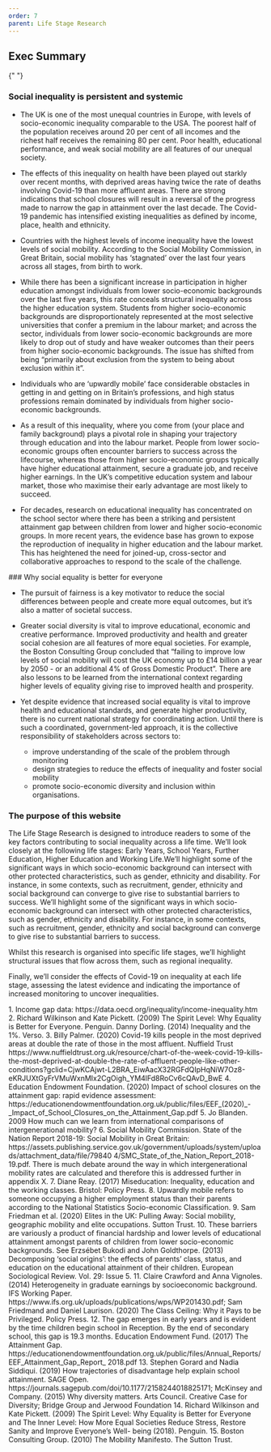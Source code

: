 ```yaml
---
order: 7
parent: Life Stage Research
---
```


<div>

## Exec Summary
</div>
<div>
  {"   "}
</div>
<div>

### Social inequality is persistent and systemic


* The UK is one of the most unequal countries in Europe, with levels of socio-economic
inequality comparable to the USA.<FootnoteLink text="1" /> The poorest half of the population receives around
20 per cent of all incomes and the richest half receives the remaining 80 per cent.<FootnoteLink text="2" />
Poor health, educational performance, and weak social mobility are all features of our
unequal society.

* The effects of this inequality on health have been played out starkly over recent
months, with deprived areas having twice the rate of deaths involving Covid-19 than
more affluent areas<FootnoteLink text="3" />. There are strong indications that school closures will result in a
reversal of the progress made to narrow the gap in attainment over the last decade<FootnoteLink text="4" />.
The Covid-19 pandemic has intensified existing inequalities as defined by income,
place, health and ethnicity.

* Countries with the highest levels of income inequality have the lowest levels of social
mobility.<FootnoteLink text="5" /> According to the Social Mobility Commission, in Great Britain, social mobility
has ‘stagnated’ over the last four years across all stages, from birth to work<FootnoteLink text="6" />.

* While there has been a significant increase in participation in higher education
amongst individuals from lower socio-economic backgrounds over the last five years,
this rate conceals structural inequality across the higher education system. Students
from higher socio-economic backgrounds are disproportionately represented at the
most selective universities that confer a premium in the labour market; and across the
sector, individuals from lower socio-economic backgrounds are more likely to drop out
of study and have weaker outcomes than their peers from higher socio-economic
backgrounds. The issue has shifted from being “primarily about exclusion from the
system to being about exclusion within it”<FootnoteLink text="7" />.

* Individuals who are ‘upwardly mobile’ face considerable obstacles in getting in and
getting on in Britain’s professions,<FootnoteLink text="8" /> and high status professions remain dominated by
individuals from higher socio-economic backgrounds<FootnoteLink text="9" />.

* As a result of this inequality, where you come from (your place and family background)
plays a pivotal role in shaping your trajectory through education and into the labour
market. People from lower socio-economic groups often encounter barriers to success
across the lifecourse,<FootnoteLink text="10" /> whereas those from higher socio-economic groups typically
have higher educational attainment, secure a graduate job, and receive higher
earnings.<FootnoteLink text="11" /> In the UK’s competitive education system and labour market, those who
maximise their early advantage are most likely to succeed.

* For decades, research on educational inequality has concentrated on the school
sector where there has been a striking and persistent attainment gap between
children from lower and higher socio-economic groups.<FootnoteLink text="12" />
In more recent years, the evidence base has grown to expose the reproduction of
inequality in higher education and the labour market. This has heightened the
need for joined-up, cross-sector and collaborative approaches to respond to the
scale of the challenge.
</div>
<div>
### Why social equality is better for everyone


* The pursuit of fairness is a key motivator to reduce the social differences between
people and create more equal outcomes, but it’s also a matter of societal success.

* Greater social diversity is vital to improve educational, economic and creative
performance. <FootnoteLink text="13" /> Improved productivity and health and greater social cohesion are all
features of more equal societies. <FootnoteLink text="14" /> For example, the Boston Consulting Group
concluded that “failing to improve low levels of social mobility will cost the UK
economy up to £14 billion a year by 2050 - or an additional 4% of Gross Domestic
Product”. <FootnoteLink text="15" /> There are also lessons to be learned from the international context
regarding higher levels of equality giving rise to improved health and prosperity.

* Yet despite evidence that increased social equality is vital to improve health and
educational standards, and generate higher productivity, there is no current national
strategy for coordinating action. Until there is such a coordinated, government-led
approach, it is the collective responsibility of stakeholders across sectors to:
  * improve understanding of the scale of the problem through monitoring
  * design strategies to reduce the effects of inequality and foster social mobility
  * promote socio-economic diversity and inclusion within organisations.

</div>
<div class="full-span">

### The purpose of this website


The Life Stage Research is designed to introduce readers to some of the key
factors contributing to social inequality across a life time. We’ll look closely
at the following life stages: Early Years, School Years, Further Education,
Higher Education and Working Life.We’ll highlight some of the significant ways
in which socio-economic background can intersect with other protected
characteristics, such as gender, ethnicity and disability. For instance, in some
contexts, such as recruitment, gender, ethnicity and social background can
converge to give rise to substantial barriers to success. We’ll highlight some
of the significant ways in which socio-economic background can intersect with
other protected characteristics, such as gender, ethnicity and disability. For
instance, in some contexts, such as recruitment, gender, ethnicity and social
background can converge to give rise to substantial barriers to success.

Whilst this research is organised into specific life stages, we’ll highlight
structural issues that flow across them, such as regional inequality.

Finally, we’ll consider the effects of Covid-19 on inequality at each life
stage, assessing the latest evidence and indicating the importance of increased
monitoring to uncover inequalities.

</div>

<Footnotes>
  1. Income gap data: https://data.oecd.org/inequality/income-inequality.htm
  2. Richard Wilkinson and Kate Pickett. (2009) The Spirit Level: Why Equality is Better for Everyone. Penguin. Danny Dorling. (2014) Inequality and the 1%. Verso.
  3. Billy Palmer. (2020) Covid-19 kills people in the most deprived areas at double the rate of those in the most affluent. Nuffield Trust https://www.nuffieldtrust.org.uk/resource/chart-of-the-week-covid-19-kills-the-most-deprived-at-double-the-rate-of-affluent-people-like-other-conditions?gclid=CjwKCAjwt-L2BRA_EiwAacX32RGFdQIpHqNiW7Oz8-eKRJUXtGyFrVMuWxnMIx2CgOigh_YM4lFd8RoCv6cQAvD_BwE
  4. Education Endowment Foundation. (2020) Impact of school closures on the attainment gap: rapid evidence assessment: https://educationendowmentfoundation.org.uk/public/files/EEF_(2020)_-_Impact_of_School_Closures_on_the_Attainment_Gap.pdf
  5. Jo Blanden. 2009 How much can we learn from international comparisons of intergenerational mobility?
  6. Social Mobility Commission. State of the Nation Report 2018-19: Social Mobility in Great Britain:
  https://assets.publishing.service.gov.uk/government/uploads/system/uploads/attachment_data/file/79840
  4/SMC_State_of_the_Nation_Report_2018-19.pdf. There is much debate around the way in which
  intergenerational mobility rates are calculated and therefore this is addressed further in appendix X.
  7. Diane Reay. (2017) Miseducation: Inequality, education and the working classes. Bristol: Policy Press.
  8. Upwardly mobile refers to someone occupying a higher employment status than their parents according
  to the National Statistics Socio-economic Classification.
  9. Sam Friedman et al. (2020) Elites in the UK: Pulling Away: Social mobility, geographic mobility and elite
  occupations. Sutton Trust.
  10. These barriers are variously a product of financial hardship and lower levels of educational attainment
  amongst parents of children from lower socio-economic backgrounds. See Erzsébet Bukodi and John
  Goldthorpe. (2013) Decomposing ‘social origins’: the effects of parents’ class, status, and education on
  the educational attainment of their children. European Sociological Review. Vol. 29: Issue 5.
  11. Claire Crawford and Anna Vignoles. (2014) Heterogeneity in graduate earnings by socioeconomic
  background. IFS Working Paper. https://www.ifs.org.uk/uploads/publications/wps/WP201430.pdf; Sam
  Friedmand and Daniel Laurison. (2020) The Class Ceiling: Why it Pays to be Privileged. Policy Press.
  12. The gap emerges in early years and is evident by the time children begin school in Reception. By the
  end of secondary school, this gap is 19.3 months. Education Endowment Fund. (2017) The Attainment
  Gap.
  https://educationendowmentfoundation.org.uk/public/files/Annual_Reports/EEF_Attainment_Gap_Report_
  2018.pdf
  13. Stephen Gorard and Nadia Siddiqui. (2019) How trajectories of disadvantage help explain school
  attainment. SAGE Open. https://journals.sagepub.com/doi/10.1177/2158244018825171; McKinsey and
  Company. (2015) Why diversity matters. Arts Council. Creative Case for Diversity; Bridge Group and
  Jerwood Foundation
  14. Richard Wilkinson and Kate Pickett. (2009) The Spirit Level: Why Equality is Better for Everyone and
  The Inner Level: How More Equal Societies Reduce Stress, Restore Sanity and Improve Everyone’s Well-
  being (2018). Penguin.
  15. Boston Consulting Group. (2010) The Mobility Manifesto. The Sutton Trust.
</Footnotes>